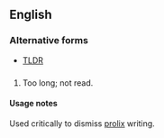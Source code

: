 ==English==

===Alternative forms===
*[[TLDR]]

==={{abbreviation}}===
{{infl|en|abbreviation}}
# {{initialism}} Too long; not read.

====Usage notes====
Used critically to dismiss [[prolix]] writing.